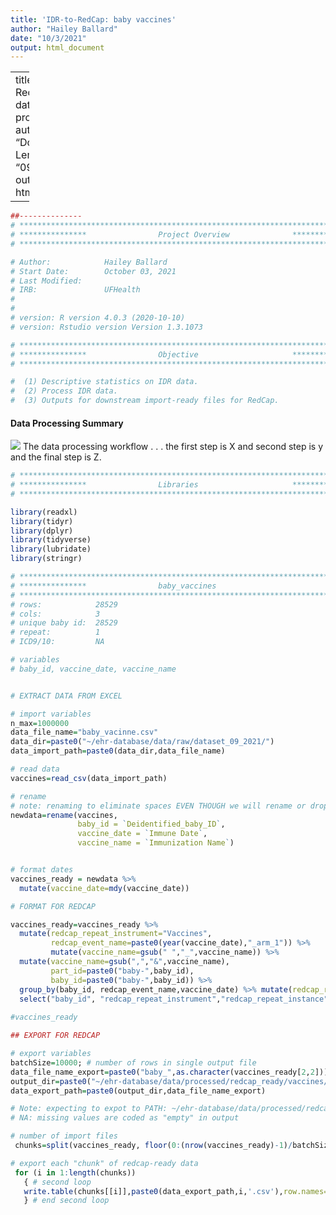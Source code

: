 ```yaml
---
title: 'IDR-to-RedCap: baby vaccines'
author: "Hailey Ballard"
date: "10/3/2021"
output: html_document
---
```


---
title: "IDR-to-Redcap: ehr data processing"
author: "Dominick J. Lemas"
date: "09/30/2021"
output: html_document

---

```r
##-------------- 
# **************************************************************************** #
# ***************                Project Overview              *************** #
# **************************************************************************** #

# Author:            Hailey Ballard
# Start Date:        October 03, 2021 
# Last Modified:      
# IRB:               UFHealth  
#                    
#
# version: R version 4.0.3 (2020-10-10)
# version: Rstudio version Version 1.3.1073 

# **************************************************************************** #
# ***************                Objective                     *************** #
# **************************************************************************** #

#  (1) Descriptive statistics on IDR data. 
#  (2) Process IDR data. 
#  (3) Outputs for downstream import-ready files for RedCap. 


```

#### __Data Processing Summary__
![](dataprocessing_workflow.png)
The data processing workflow . . . 
the first step is X and second step is y and the final step is Z. 


```r

# **************************************************************************** #
# ***************                Libraries                     *************** #
# **************************************************************************** #

library(readxl)
library(tidyr)
library(dplyr)
library(tidyverse)
library(lubridate)
library(stringr)

```


```r

# **************************************************************************** #
# ***************                baby_vaccines                                            
# **************************************************************************** #
# rows:            28529
# cols:            3 
# unique baby id:  28529
# repeat:          1
# ICD9/10:         NA

# variables
# baby_id, vaccine_date, vaccine_name


# EXTRACT DATA FROM EXCEL

# import variables
n_max=1000000
data_file_name="baby_vacinne.csv"
data_dir=paste0("~/ehr-database/data/raw/dataset_09_2021/")
data_import_path=paste0(data_dir,data_file_name)

# read data
vaccines=read_csv(data_import_path) 

# rename
# note: renaming to eliminate spaces EVEN THOUGH we will rename or drop later.
newdata=rename(vaccines, 
               baby_id = `Deidentified_baby_ID`, 
               vaccine_date = `Immune Date`,
               vaccine_name = `Immunization Name`)


# format dates
vaccines_ready = newdata %>%
  mutate(vaccine_date=mdy(vaccine_date))

# FORMAT FOR REDCAP

vaccines_ready=vaccines_ready %>%
  mutate(redcap_repeat_instrument="Vaccines",
         redcap_event_name=paste0(year(vaccine_date),"_arm_1")) %>%
         mutate(vaccine_name=gsub(" ","_",vaccine_name)) %>%
  mutate(vaccine_name=gsub(",","&",vaccine_name),
         part_id=paste0("baby-",baby_id),
         baby_id=paste0("baby-",baby_id)) %>%
  group_by(baby_id, redcap_event_name,vaccine_date) %>% mutate(redcap_repeat_instance = row_number()) %>%
  select("baby_id", "redcap_repeat_instrument","redcap_repeat_instance","redcap_event_name",,everything()) 
  
#vaccines_ready

## EXPORT FOR REDCAP

# export variables
batchSize=10000; # number of rows in single output file
data_file_name_export=paste0("baby_",as.character(vaccines_ready[2,2]))
output_dir=paste0("~/ehr-database/data/processed/redcap_ready/vaccines/")
data_export_path=paste0(output_dir,data_file_name_export)

# Note: expecting to expot to PATH: ~/ehr-database/data/processed/redcap_ready/delivery/
# NA: missing values are coded as "empty" in output

# number of import files
 chunks=split(vaccines_ready, floor(0:(nrow(vaccines_ready)-1)/batchSize))

# export each "chunk" of redcap-ready data
 for (i in 1:length(chunks))
   { # second loop
   write.table(chunks[[i]],paste0(data_export_path,i,'.csv'),row.names=F,na = "", sep=",")
   } # end second loop        



```
